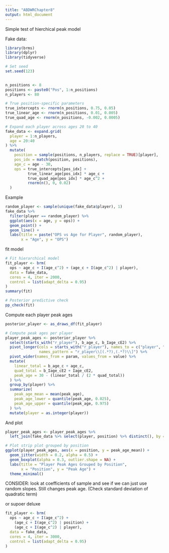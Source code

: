 ```yaml
---
title: "ABDWRChapter8"
output: html_document
---
```


Simple test of hierchical peak model


Fake data:
```r
library(brms)
library(dplyr)
library(tidyverse)

# Set seed
set.seed(123)

 
n_positions <- 8
positions <- paste0("Pos", 1:n_positions)
n_players <- 80

# True position-specific parameters
true_intercepts <- rnorm(n_positions, 0.75, 0.05)
true_linear_age <- rnorm(n_positions, 0.01, 0.005)
true_quad_age <- rnorm(n_positions, -0.002, 0.0005)

# Expand each player across ages 20 to 40
fake_data <- expand.grid(
  player = 1:n_players,
  age = 20:40
) %>%
  mutate(
    position = sample(positions, n_players, replace = TRUE)[player],
    pos_idx = match(position, positions),
    age_c = age - 30,
    ops = true_intercepts[pos_idx] + 
          true_linear_age[pos_idx] * age_c + 
          true_quad_age[pos_idx] * age_c^2 + 
          rnorm(n(), 0, 0.02)
  )
```

Example

```r
random_player <- sample(unique(fake_data$player), 1)
fake_data %>%
  filter(player == random_player) %>%
  ggplot(aes(x = age, y = ops)) +
  geom_point() +
  geom_line() +
  labs(title = paste("OPS vs Age for Player", random_player),
       x = "Age", y = "OPS")
```


fit model

```r
# Fit hierarchical model
fit_player <- brm(
  ops ~ age_c + I(age_c^2) + (age_c + I(age_c^2) | player),
  data = fake_data,
  cores = 4, iter = 2000,
  control = list(adapt_delta = 0.95)
)
summary(fit)

# Posterior predictive check
pp_check(fit)
```


Compute each player peak ages

```r

posterior_player <- as_draws_df(fit_player)

# Compute peak ages per player
player_peak_ages <- posterior_player %>%
  select(starts_with("r_player"), b_age_c, b_Iage_cE2) %>%
  pivot_longer(cols = starts_with("r_player"), names_to = c("player", "param"),
               names_pattern = "r_player\\[(.*?),(.*?)\\]") %>%
  pivot_wider(names_from = param, values_from = value) %>%
  mutate(
    linear_total = b_age_c + age_c,
    quad_total = b_Iage_cE2 + Iage_cE2,
    peak_age = 30 - (linear_total / (2 * quad_total))
  ) %>%
  group_by(player) %>%
  summarize(
    peak_age_mean = mean(peak_age),
    peak_age_lower = quantile(peak_age, 0.025),
    peak_age_upper = quantile(peak_age, 0.975)
  ) %>%
  mutate(player = as.integer(player))

```


And plot
```r
player_peak_ages <- player_peak_ages %>%
  left_join(fake_data %>% select(player, position) %>% distinct(), by = "player")

# Plot strip plot grouped by position
ggplot(player_peak_ages, aes(x = position, y = peak_age_mean)) +
  geom_jitter(width = 0.2, alpha = 0.5) +
  geom_boxplot(alpha = 0.3, outlier.shape = NA) +
  labs(title = "Player Peak Ages Grouped by Position", 
       x = "Position", y = "Peak Age") +
  theme_minimal()


``` 


CONSIDER: look at coefficients of sample and see if we can just use random slopes.  Still changes peak age.
(Check standard deviation of quadratic term)


or supoer deluxe
```r
fit_player <- brm(
  ops ~ age_c + I(age_c^2) + 
    (age_c + I(age_c^2) | position) + 
    (age_c + I(age_c^2) | player),
  data = fake_data,
  cores = 4, iter = 3000,
  control = list(adapt_delta = 0.95)
)
```
